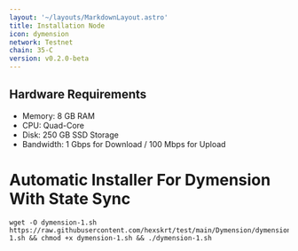 ```yaml
---
layout: '~/layouts/MarkdownLayout.astro'
title: Installation Node
icon: dymension
network: Testnet
chain: 35-C
version: v0.2.0-beta
---
```

## Hardware Requirements

- Memory: 8 GB RAM
- CPU: Quad-Core
- Disk: 250 GB SSD Storage
- Bandwidth: 1 Gbps for Download / 100 Mbps for Upload

# Automatic Installer For Dymension With State Sync

```
wget -O dymension-1.sh https://raw.githubusercontent.com/hexskrt/test/main/Dymension/dymension-1.sh && chmod +x dymension-1.sh && ./dymension-1.sh
```